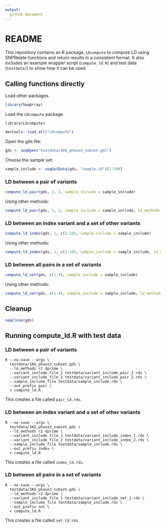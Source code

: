 ```yaml
---
output:
  github_document
---
```


# README

This repository contains an R package, `LDcompute` to compute LD using SNPRelate functions and return results in a consistent format.
It also includes an example wrapper script (`compute_ld.R`) and test data (`testdata/`) to show how it can be used.

## Calling functions directly

Load other packages.
```r
library(SeqArray)
```

Load the `LDcompute` package.

```
library(LDcompute)
```
```r
devtools::load_all("LDcompute")
```

Open the gds file:

```r
gds <- seqOpen("testdata/1KG_phase3_subset.gds")
```

Choose the sample set:
```r
sample_include <- seqGetData(gds, "sample.id")[1:500]
```

### LD between a pair of variants

```r
compute_ld_pair(gds, 1, 2, sample_include = sample_include)
```

Using other methods:
```r
compute_ld_pair(gds, 1, 2, sample_include = sample_include, ld_methods = c("r2", "dprime"))
```

### LD between an index variant and a set of other variants

```r
compute_ld_index(gds, 1, c(2:10), sample_include = sample_include)
```

Using other methods:
```r
compute_ld_index(gds, 1, c(2:10), sample_include = sample_include, ld_methods = c("r2", "dprime"))
```

### LD between all pairs in a set of variants


```r
compute_ld_set(gds, c(1:4), sample_include = sample_include)
```

Using other methods:
```r
compute_ld_set(gds, c(1:4), sample_include = sample_include, ld_methods = c("r2", "dprime"))
```

## Cleanup

```r
seqClose(gds)
```

## Running compute_ld.R with test data

### LD between a pair of variants

```
R --no-save --args \
  testdata/1KG_phase3_subset.gds \
  --ld_methods r2 dprime \
  --variant_include_file_1 testdata/variant_include_pair_1.rds \
  --variant_include_file_2 testdata/variant_include_pair_2.rds \
  --sample_include_file testdata/sample_include.rds \
  --out_prefix pair \
  < compute_ld.R
```

This creates a file called `pair_ld.rds`.

### LD between an index variant and a set of other variants

```
R --no-save --args \
  testdata/1KG_phase3_subset.gds \
  --ld_methods r2 dprime \
  --variant_include_file_1 testdata/variant_include_index_1.rds \
  --variant_include_file_2 testdata/variant_include_index_2.rds \
  --sample_include_file testdata/sample_include.rds \
  --out_prefix index \
  < compute_ld.R
```

This creates a file called `index_ld.rds`.

### LD between all pairs in a set of variants

```
R --no-save --args \
  testdata/1KG_phase3_subset.gds \
  --ld_methods r2 dprime \
  --variant_include_file_1 testdata/variant_include_set_1.rds \
  --sample_include_file testdata/sample_include.rds \
  --out_prefix set \
  < compute_ld.R
```

This creates a file called `set_ld.rds`.
